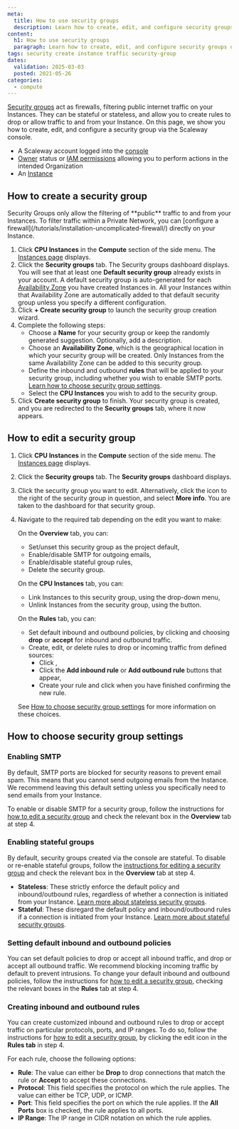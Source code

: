 ```yaml
---
meta:
  title: How to use security groups
  description: Learn how to create, edit, and configure security groups on Scaleway Instances to control traffic and enhance security.
content:
  h1: How to use security groups
  paragraph: Learn how to create, edit, and configure security groups on Scaleway Instances to control traffic and enhance security.
tags: security create instance traffic security-group
dates:
  validation: 2025-03-03
  posted: 2021-05-26
categories:
  - compute
---
```



[Security groups](/instances/concepts/#security-group) act as firewalls, filtering public internet traffic on your Instances. They can be stateful or stateless, and allow you to create rules to drop or allow traffic to and from your Instance. On this page, we show you how to create, edit, and configure a security group via the Scaleway console.

<Requirements />

- A Scaleway account logged into the [console](https://console.scaleway.com)
- [Owner](/iam/concepts/#owner) status or [IAM permissions](/iam/concepts/#permission) allowing you to perform actions in the intended Organization
- An [Instance](/instances/how-to/create-an-instance/)

## How to create a security group

<Message type="note">
  Security Groups only allow the filtering of **public** traffic to and from your Instances. To filter traffic within a Private Network, you can [configure a firewall](/tutorials/installation-uncomplicated-firewall/) directly on your Instance.
</Message>


1. Click **CPU Instances** in the **Compute** section of the side menu. The [Instances page](https://console.scaleway.com/instance/servers) displays.
2. Click the **Security groups** tab. The Security groups dashboard displays.
    <Message type="note">
      You will see that at least one **Default security group** already exists in your account. A default security group is auto-generated for each [Availability Zone](/instances/concepts/#availability-zone) you have created Instances in. All your Instances within that Availability Zone are automatically added to that default security group unless you specify a different configuration.
    </Message>
3. Click **+ Create security group** to launch the security group creation wizard.
4. Complete the following steps:
    - Choose a **Name** for your security group or keep the randomly generated suggestion. Optionally, add a description.
    - Choose an **Availability Zone**, which is the geographical location in which your security group will be created. Only Instances from the same Availability Zone can be added to this security group.
    - Define the inbound and outbound **rules** that will be applied to your security group, including whether you wish to enable SMTP ports. [Learn how to choose security group settings](/instances/how-to/use-security-groups/#how-to-choose-security-group-settings).
    - Select the **CPU Instances** you wish to add to the security group.
5. Click **Create security group** to finish. Your security group is created, and you are redirected to the **Security groups** tab, where it now appears.

## How to edit a security group

1. Click **CPU Instances** in the **Compute** section of the side menu. The [Instances page](https://console.scaleway.com/instance/servers) displays.
2. Click the **Security groups** tab. The **Security groups** dashboard displays.
3. Click the security group you want to edit. Alternatively, click the <Icon name="more" /> icon to the right of the security group in question, and select **More info**. You are taken to the dashboard for that security group.
4. Navigate to the required tab depending on the edit you want to make:

    On the **Overview** tab, you can:
    - Set/unset this security group as the project default,
    - Enable/disable SMTP for outgoing emails,
    - Enable/disable stateful group rules,
    - Delete the security group.

    On the **CPU Instances** tab, you can:
    - Link Instances to this security group, using the drop-down menu,
    - Unlink Instances from the security group, using the <Icon name="unlink"/> button.

    On the **Rules** tab, you can:
    - Set default inbound and outbound policies, by clicking <Icon name="edit"/> and choosing **drop** or **accept** for inbound and outbound traffic.
    - Create, edit, or delete rules to drop or incoming traffic from defined sources:
      - Click <Icon name="edit"/>,
      - Click the **Add inbound rule** or **Add outbound rule** buttons that appear,
      - Create your rule and click <Icon name="validate"/> when you have finished confirming the new rule.

    See [How to choose security group settings](/instances/how-to/use-security-groups/#how-to-choose-security-group-settings) for more information on these choices.

## How to choose security group settings

### Enabling SMTP
By default, SMTP ports are blocked for security reasons to prevent email spam. This means that you cannot send outgoing emails from the Instance. We recommend leaving this default setting unless you specifically need to send emails from your Instance.

To enable or disable SMTP for a security group, follow the instructions for [how to edit a security group](/instances/how-to/use-security-groups/#how-to-edit-a-security-group) and check the relevant box in the **Overview** tab at step 4.

### Enabling stateful groups
By default, security groups created via the console are stateful. To disable or re-enable stateful groups, follow the [instructions for editing a security group](/instances/how-to/use-security-groups/#how-to-edit-a-security-group) and check the relevant box in the **Overview** tab at step 4.
- **Stateless**: These strictly enforce the default policy and inbound/outbound rules, regardless of whether a connection is initiated from your Instance. [Learn more about stateless security groups](/instances/concepts/#stateless-security-groups).
- **Stateful**: These disregard the default policy and inbound/outbound rules if a connection is initiated from your Instance. [Learn more about stateful security groups](/instances/concepts/#stateful-security-groups).

### Setting default inbound and outbound policies
You can set default policies to drop or accept all inbound traffic, and drop or accept all outbound traffic. We recommend blocking incoming traffic by default to prevent intrusions. To change your default inbound and outbound policies, follow the instructions for [how to edit a security group](/instances/how-to/use-security-groups/#how-to-edit-a-security-group), checking the relevant boxes in the **Rules** tab at step 4.

### Creating inbound and outbound rules
You can create customized inbound and outbound rules to drop or accept traffic on particular protocols, ports, and IP ranges. To do so, follow the instructions for [how to edit a security group](/instances/how-to/use-security-groups/#how-to-edit-a-security-group), by clicking the edit icon in the **Rules tab** in step 4.

For each rule, choose the following options:
- **Rule**: The value can either be **Drop** to drop connections that match the rule or **Accept** to accept these connections.
- **Protocol**: This field specifies the protocol on which the rule applies. The value can either be TCP, UDP, or ICMP.
- **Port**: This field specifies the port on which the rule applies. If the **All Ports** box is checked, the rule applies to all ports.
- **IP Range**: The IP range in CIDR notation on which the rule applies.


